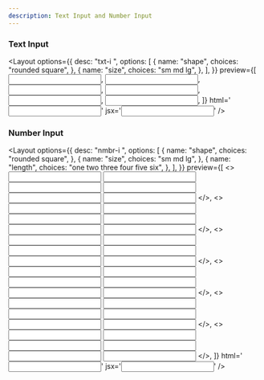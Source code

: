 ```yaml
---
description: Text Input and Number Input
---
```



### Text Input

<Layout
  options={{
    desc: "txt-i <shape> <size>",
    options: [
      {
        name: "shape",
        choices: "rounded square",
      },
      {
        name: "size",
        choices: "sm md lg",
      },
    ],
  }}
  preview={[
    <input className="txt-i square sm" type="text" />,
    <input className="txt-i square md" type="text" />,
    <input className="txt-i square lg" type="text" />,
    <input className="txt-i rounded sm" type="text" />,
    <input className="txt-i rounded md" type="text" />,
    <input className="txt-i rounded lg" type="text" />,
  ]}
  html='<input class="txt-i square md" type="text" />'
  jsx='<input className="txt-i rounded md" type="text" />'
/>

### Number Input

<Layout
  options={{
    desc: "nmbr-i <shape> <size> <length>",
    options: [
      {
        name: "shape",
        choices: "rounded square",
      },
      {
        name: "size",
        choices: "sm md lg",
      },
      {
        name: "length",
        choices: "one two three four five six",
      },
    ],
  }}
  preview={[
    <>
      <input className="nmbr-i one square sm" type="number" />
      <input className="nmbr-i one square md" type="number" />
      <input className="nmbr-i one square lg" type="number" />
      <input className="nmbr-i one rounded sm" type="number" />
      <input className="nmbr-i one rounded md" type="number" />
      <input className="nmbr-i one rounded lg" type="number" />
    </>,
    <>
      <input className="nmbr-i two square sm" type="number" />
      <input className="nmbr-i two square md" type="number" />
      <input className="nmbr-i two square lg" type="number" />
      <input className="nmbr-i two rounded sm" type="number" />
      <input className="nmbr-i two rounded md" type="number" />
      <input className="nmbr-i two rounded lg" type="number" />
    </>,
    <>
      <input className="nmbr-i three square sm" type="number" />
      <input className="nmbr-i three square md" type="number" />
      <input className="nmbr-i three square lg" type="number" />
      <input className="nmbr-i three rounded sm" type="number" />
      <input className="nmbr-i three rounded md" type="number" />
      <input className="nmbr-i three rounded lg" type="number" />
    </>,
    <>
      <input className="nmbr-i four square sm" type="number" />
      <input className="nmbr-i four square md" type="number" />
      <input className="nmbr-i four square lg" type="number" />
      <input className="nmbr-i four rounded sm" type="number" />
      <input className="nmbr-i four rounded md" type="number" />
      <input className="nmbr-i four rounded lg" type="number" />
    </>,
    <>
      <input className="nmbr-i five square sm" type="number" />
      <input className="nmbr-i five square md" type="number" />
      <input className="nmbr-i five square lg" type="number" />
      <input className="nmbr-i five rounded sm" type="number" />
      <input className="nmbr-i five rounded md" type="number" />
      <input className="nmbr-i five rounded lg" type="number" />
    </>,
    <>
      <input className="nmbr-i six square sm" type="number" />
      <input className="nmbr-i six square md" type="number" />
      <input className="nmbr-i six square lg" type="number" />
      <input className="nmbr-i six rounded sm" type="number" />
      <input className="nmbr-i six rounded md" type="number" />
      <input className="nmbr-i six rounded lg" type="number" />
    </>,
  ]}
  html='<input class="nmbr-i one square md" type="number" />'
  jsx='<input className="nmbr-i two rounded md" type="number" />'
/>
